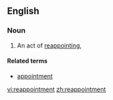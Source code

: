 ==English==
===Noun===
{{en-noun}}

# An act of [[reappoint]]ing, 

====Related terms====
*[[appointment]]

[[vi:reappointment]]
[[zh:reappointment]]